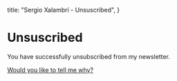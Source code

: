 
  title: "Sergio Xalambrí - Unsuscribed",
}


# Unsuscribed

You have successfully unsubscribed from my newsletter.

[Would you like to tell me why?](mailto:hello@sergiodxa.com?subject=Feedback)
